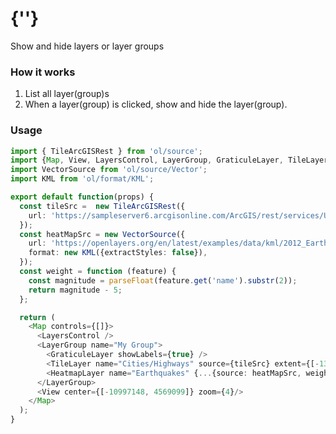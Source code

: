  
<Meta of={LayersControlStories} />
 
# {'<LayersControl />'}

Show and hide layers or layer groups

### How it works
1. List all layer(group)s
2. When a layer(group) is clicked, show and hide the layer(group).

<Story of={LayersControlStories.Primary} />

### Usage
```typescript
import { TileArcGISRest } from 'ol/source';
import {Map, View, LayersControl, LayerGroup, GraticuleLayer, TileLayer, HeatmapLayer} from '../../../lib';
import VectorSource from 'ol/source/Vector';
import KML from 'ol/format/KML';

export default function(props) {
  const tileSrc =  new TileArcGISRest({
    url: 'https://sampleserver6.arcgisonline.com/ArcGIS/rest/services/USA/MapServer',
  });
  const heatMapSrc = new VectorSource({
    url: 'https://openlayers.org/en/latest/examples/data/kml/2012_Earthquakes_Mag5.kml',
    format: new KML({extractStyles: false}),
  });
  const weight = function (feature) {
    const magnitude = parseFloat(feature.get('name').substr(2));
    return magnitude - 5;
  };

  return (
    <Map controls={[]}>
      <LayersControl />
      <LayerGroup name="My Group">
        <GraticuleLayer showLabels={true} />
        <TileLayer name="Cities/Highways" source={tileSrc} extent={[-13884991, 2870341, -7455066, 6338219]} />
        <HeatmapLayer name="Earthquakes" {...{source: heatMapSrc, weight, blur: 20, radius:20, zIndex:1 }} />
      </LayerGroup>
      <View center={[-10997148, 4569099]} zoom={4}/>
    </Map>
  );
}
```